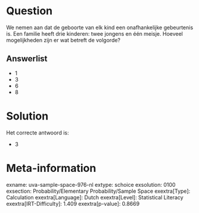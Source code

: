 Question
========

We nemen aan dat de geboorte van elk kind een onafhankelijke gebeurtenis
is. Een familie heeft drie kinderen: twee jongens en één meisje. Hoeveel
mogelijkheden zijn er wat betreft de volgorde?


Answerlist
----------

* 1
* 3
* 6
* 8

Solution
========

Het correcte antwoord is: 

* 3

Meta-information
================
exname: uva-sample-space-976-nl
extype: schoice
exsolution: 0100
exsection: Probability/Elementary Probability/Sample Space
exextra[Type]: Calculation
exextra[Language]: Dutch
exextra[Level]: Statistical Literacy
exextra[IRT-Difficulty]: 1.409
exextra[p-value]: 0.8669
